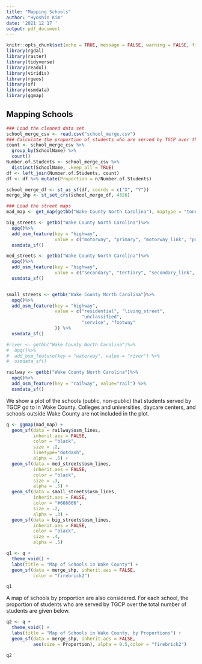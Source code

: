 ```yaml
---
title: "Mapping Schools"
author: "Hyoshin Kim"
date: '2021 12 17 '
output: pdf_document
---
```


```r
knitr::opts_chunk$set(echo = TRUE, message = FALSE, warning = FALSE, fig.align = 'center', fig.width = 12, fig.height = 8)
library(rgdal)
library(raster)
library(tidyverse)
library(readxl)
library(viridis)
library(rgeos)
library(sf)
library(osmdata)
library(ggmap)
```

## Mapping Schools

```r
### Load the cleaned data set
school_merge_csv <- read.csv("school_merge.csv")
### Calculate the proportion of students who are served by TGCP over the total number of students, in each school
count <- school_merge_csv %>% 
  group_by(SchoolName) %>%
  count()
Number.of.Students <- school_merge_csv %>% 
  distinct(SchoolName, .keep_all = TRUE)
df <- left_join(Number.of.Students, count)
df <- df %>% mutate(Proportion = n/Number.of.Students)
```

```r
school_merge_df <- st_as_sf(df, coords = c("X", "Y"))
merge_shp <- st_set_crs(school_merge_df, 4326)
```

```r
### Load the street maps
mad_map <- get_map(getbb("Wake County North Carolina"), maptype = "toner-background")

big_streets <- getbb("Wake County North Carolina")%>%
  opq()%>%
  add_osm_feature(key = "highway", 
                  value = c("motorway", "primary", "motorway_link", "primary_link")) %>%
  osmdata_sf()

med_streets <- getbb("Wake County North Carolina")%>%
  opq()%>%
  add_osm_feature(key = "highway", 
                  value = c("secondary", "tertiary", "secondary_link", "tertiary_link")) %>%
  osmdata_sf()


small_streets <- getbb("Wake County North Carolina")%>%
  opq()%>%
  add_osm_feature(key = "highway", 
                  value = c("residential", "living_street",
                            "unclassified",
                            "service", "footway"
                  )) %>%
  osmdata_sf()

#river <- getbb("Wake County North Carolina")%>%
#  opq()%>%
#  add_osm_feature(key = "waterway", value = "river") %>%
#  osmdata_sf()

railway <- getbb("Wake County North Carolina")%>%
  opq()%>%
  add_osm_feature(key = "railway", value="rail") %>%
  osmdata_sf()
```

We show a plot of the schools (public, non-public) that students served by TGCP go to in Wake County. Colleges and universities, daycare centers, and schools outside Wake County are not included in the plot. 

```r
q <- ggmap(mad_map) +
  geom_sf(data = railway$osm_lines,
          inherit.aes = FALSE,
          color = "black",
          size = .2,
          linetype="dotdash",
          alpha = .5) +
  geom_sf(data = med_streets$osm_lines,
          inherit.aes = FALSE,
          color = "black",
          size = .3,
          alpha = .5) +
  geom_sf(data = small_streets$osm_lines,
          inherit.aes = FALSE,
          color = "#666666",
          size = .2,
          alpha = .3) +
  geom_sf(data = big_streets$osm_lines,
          inherit.aes = FALSE,
          color = "black",
          size = .4,
          alpha = .5)
```

```r
q1 <- q + 
  theme_void() + 
  labs(title = "Map of Schools in Wake County") +
  geom_sf(data = merge_shp, inherit.aes = FALSE,
          color = "firebrick2") 
```

```r
q1
```



A map of schools by proportion are also considered. For each school, the proportion of students who are served by TGCP over the total number of students are given below. 

```r
q2 <- q + 
  theme_void() + 
  labs(title = "Map of Schools in Wake County, by Proportions") +
  geom_sf(data = merge_shp, inherit.aes = FALSE,
          aes(size = Proportion), alpha = 0.5,color = "firebrick2") 
```

```r
q2
```